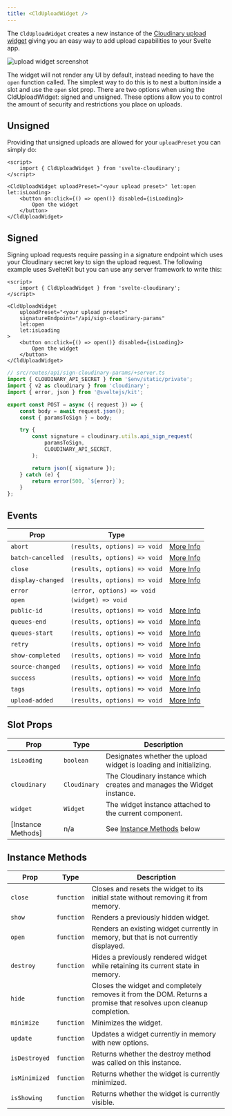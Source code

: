 ```yaml
---
title: <CldUploadWidget />
---
```


The `CldUploadWidget` creates a new instance of the [Cloudinary upload widget](https://cloudinary.com/documentation/upload_widget) giving you an easy way to add upload capabilities to your Svelte app.

![upload widget screenshot]($assets/upload-widget-preview.png)

The widget will not render any UI by default, instead needing to have the `open` function called. The simplest way to do this is to nest a button inside a slot and use the `open` slot prop. There are two options when using the CldUploadWidget: signed and unsigned. These options allow you to control the amount of security and restrictions you place on uploads.

## Unsigned

Providing that unsigned uploads are allowed for your `uploadPreset` you can simply do:

```svelte
<script>
	import { CldUploadWidget } from 'svelte-cloudinary';
</script>

<CldUploadWidget uploadPreset="<your upload preset>" let:open let:isLoading>
	<button on:click={() => open()} disabled={isLoading}>
		Open the widget
	</button>
</CldUploadWidget>
```

## Signed

Signing upload requests require passing in a signature endpoint which uses your Cloudinary secret key to sign the upload request. The following example uses SvelteKit but you can use any server framework to write this:

```svelte
<script>
	import { CldUploadWidget } from 'svelte-cloudinary';
</script>

<CldUploadWidget
	uploadPreset="<your upload preset>"
	signatureEndpoint="/api/sign-cloudinary-params"
	let:open
	let:isLoading
>
	<button on:click={() => open()} disabled={isLoading}>
		Open the widget
	</button>
</CldUploadWidget>
```

```ts
// src/routes/api/sign-cloudinary-params/+server.ts
import { CLOUDINARY_API_SECRET } from '$env/static/private';
import { v2 as cloudinary } from 'cloudinary';
import { error, json } from '@sveltejs/kit';

export const POST = async ({ request }) => {
	const body = await request.json();
	const { paramsToSign } = body;

	try {
		const signature = cloudinary.utils.api_sign_request(
			paramsToSign,
			CLOUDINARY_API_SECRET,
		);

		return json({ signature });
	} catch (e) {
		return error(500, `${error}`);
	}
};
```

## Events

| Prop              | Type                         |                                                                                           |
| ----------------- | ---------------------------- | ----------------------------------------------------------------------------------------- |
| `abort`           | `(results, options) => void` | [More Info](https://cloudinary.com/documentation/upload_widget_reference#abort)           |
| `batch-cancelled` | `(results, options) => void` | [More Info](https://cloudinary.com/documentation/upload_widget_reference#batch_cancelled) |
| `close`           | `(results, options) => void` | [More Info](https://cloudinary.com/documentation/upload_widget_reference#close_event)     |
| `display-changed` | `(results, options) => void` | [More Info](https://cloudinary.com/documentation/upload_widget_reference#display_changed) |
| `error`           | `(error, options) => void`   |                                                                                           |
| `open`            | `(widget) => void`           |                                                                                           |
| `public-id`       | `(results, options) => void` | [More Info](https://cloudinary.com/documentation/upload_widget_reference#publicid)        |
| `queues-end`      | `(results, options) => void` | [More Info](https://cloudinary.com/documentation/upload_widget_reference#queues_end)      |
| `queues-start`    | `(results, options) => void` | [More Info](https://cloudinary.com/documentation/upload_widget_reference#queues_start)    |
| `retry`           | `(results, options) => void` | [More Info](https://cloudinary.com/documentation/upload_widget_reference#retry)           |
| `show-completed`  | `(results, options) => void` | [More Info](https://cloudinary.com/documentation/upload_widget_reference#show_completed)  |
| `source-changed`  | `(results, options) => void` | [More Info](https://cloudinary.com/documentation/upload_widget_reference#source_changed)  |
| `success`         | `(results, options) => void` | [More Info](https://cloudinary.com/documentation/upload_widget_reference#success)         |
| `tags`            | `(results, options) => void` | [More Info](https://cloudinary.com/documentation/upload_widget_reference#tags)            |
| `upload-added`    | `(results, options) => void` | [More Info](https://cloudinary.com/documentation/upload_widget_reference#upload_added)    |

## Slot Props

| Prop               | Type         | Description                                                            |
| ------------------ | ------------ | ---------------------------------------------------------------------- |
| `isLoading`        | `boolean`    | Designates whether the upload widget is loading and initializing.      |
| `cloudinary`       | `Cloudinary` | The Cloudinary instance which creates and manages the Widget instance. |
| `widget`           | `Widget`     | The widget instance attached to the current component.                 |
| [Instance Methods] | n/a          | See [Instance Methods](#instance-methods) below                        |

## Instance Methods

| Prop          | Type       | Description                                                                                                        |
| ------------- | ---------- | ------------------------------------------------------------------------------------------------------------------ |
| `close`       | `function` | Closes and resets the widget to its initial state without removing it from memory.                                 |
| `show`        | `function` | Renders a previously hidden widget.                                                                                |
| `open`        | `function` | Renders an existing widget currently in memory, but that is not currently displayed.                               |
| `destroy`     | `function` | Hides a previously rendered widget while retaining its current state in memory.                                    |
| `hide`        | `function` | Closes the widget and completely removes it from the DOM. Returns a promise that resolves upon cleanup completion. |
| `minimize`    | `function` | Minimizes the widget.                                                                                              |
| `update`      | `function` | Updates a widget currently in memory with new options.                                                             |
| `isDestroyed` | `function` | Returns whether the destroy method was called on this instance.                                                    |
| `isMinimized` | `function` | Returns whether the widget is currently minimized.                                                                 |
| `isShowing`   | `function` | Returns whether the widget is currently visible.                                                                   |
